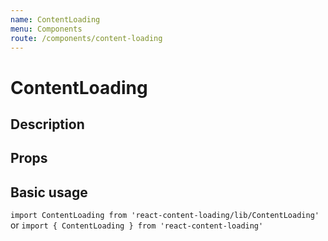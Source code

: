 ```yaml
---
name: ContentLoading
menu: Components
route: /components/content-loading
---
```



# ContentLoading

## Description

<!-- TODO -->

## Props
<PropsTable of={ContentLoading} />

## Basic usage

`import ContentLoading from 'react-content-loading/lib/ContentLoading'` or `import { ContentLoading } from 'react-content-loading'`

<Playground>
  <ContentLoading />
</Playground>
